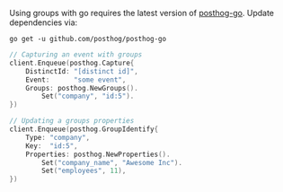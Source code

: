 Using groups with go requires the latest version of [posthog-go](https://posthog.com/docs/integrate/server/go). Update dependencies via:

```shell
go get -u github.com/posthog/posthog-go
```


```go
// Capturing an event with groups
client.Enqueue(posthog.Capture{
    DistinctId: "[distinct id]",
    Event:      "some event",
    Groups: posthog.NewGroups().
        Set("company", "id:5").
})

// Updating a groups properties
client.Enqueue(posthog.GroupIdentify{
    Type: "company",
    Key:  "id:5",
    Properties: posthog.NewProperties().
        Set("company_name", "Awesome Inc").
        Set("employees", 11),
})
```
